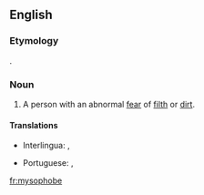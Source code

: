 ==English==

===Etymology===
{{etyl|grc|en}} {{m|grc|μύσος||uncleanness}}{{suffix||phobe|lang=en}}.

===Noun===
{{en-noun}}

# A person with an abnormal [[fear]] of [[filth]] or [[dirt]].

====Translations====
{{trans-top|person with an abnormal fear of filth}}
* Interlingua: {{t|ia|mysophobo|m}}, {{t|ia|mysophoba|f}}
{{trans-mid}}
* Portuguese: {{t|pt|misófobo|m}}, {{t|pt|misófoba|f}}
{{trans-bottom}}

[[fr:mysophobe]]